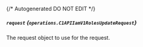 {/* Autogenerated DO NOT EDIT  */}

##### `request` *{`operations.C1APIIamV1RolesUpdateRequest`}*
The request object to use for the request.
<Collapsible openLabel={Labels.showProperties} closeLabel={Labels.hideProperties}>
    <C1APIIamV1RolesUpdateRequest/>
</Collapsible>


